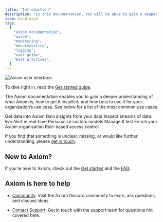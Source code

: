 ```yaml
---
title: "Introduction"
description: "In this documentation, you will be able to gain a deeper understanding of what Axiom is, how to get it installed, and how best to use it for your organization’s use case."
icon: hand-wave
tags:
  [
    "axiom documentation",
    "axiom",
    "monitoring",
    "observability",
    "logging",
    "user guide",
    "best practices",
  ]
---
```


<Frame caption="Axiom user interface">
  <img src="/doc-assets/intro.png" alt="Axiom user interface" />
</Frame>

To dive right in, read the [Get started guide](/getting-started-guide/getting-started).

The Axiom documentation enables you to gain a deeper understanding of what Axiom is, how to get it installed, and how best to use it for your organization’s use case. See below for a list of the most common use cases.

<CardGroup cols={2}>
  <Card
    title="Send data"
    icon="paper-plane"
    href="/send-data/ingest"
  >
    Get data into Axiom
  </Card>
  <Card
    title="Analyze data"
    icon="server"
    href="/query-data/datasets"
  >
    Gain insights from your data
  </Card>
  <Card
    title="Stream data"
    icon="screencast"
    href="/query-data/stream"
  >
    Inspect streams of data live
  </Card>
  <Card
    title="Monitor data"
    icon="desktop"
    href="/monitor-data/monitors"
  >
    Alert in real-time
  </Card>
  <Card
    title="Create dashboards"
    icon="chart-column"
    href="/dashboards/overview"
  >
    Personalize custom models
  </Card>
  <Card
    title="Axiom CLI"
    icon="square-terminal"
    href="/reference/cli"
  >
    Manage & test
  </Card>
  <Card
    title="Apps and integrations"
    icon="plug"
    href="/apps/introduction"
  >
    Enrich your Axiom organization
  </Card>
  <Card
    title="Roles"
    icon="users"
    href="/reference/settings"
  >
    Role-based access control
  </Card>
</CardGroup>

If you find that something is unclear, missing, or would like further understanding, please [get in touch](https://axiom.co/contact).

## New to Axiom?

If you’re new to Axiom, check out the [Get started](/getting-started-guide/getting-started) and the [FAQ](/get-help/faq).

## Axiom is here to help

- [Community](https://axiom.co/discord): Visit the Axiom Discord community to learn, ask questions, and discuss ideas.

- [Contact Support](https://axiom.co/contact): Get in touch with the support team for questions not covered here.
